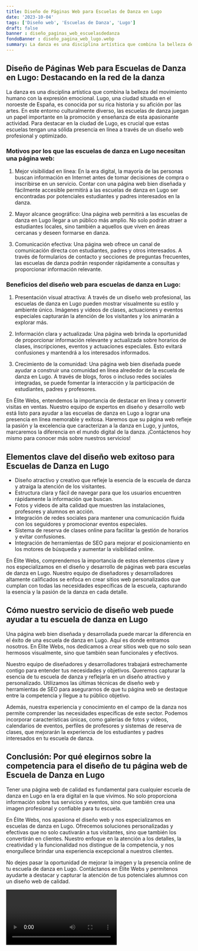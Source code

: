 ```yaml
---
title: Diseño de Páginas Web para Escuelas de Danza en Lugo
date: '2023-10-04'
tags: ['Diseño web', 'Escuelas de Danza', 'Lugo']
draft: false
banner : diseño_paginas_web_escuelasdedanza
fondoBanner : diseño_pagina_web_lugo.webp
summary: La danza es una disciplina artística que combina la belleza del movimiento humano con la expresión emocional. Lugo, una ciudad situada en el noroeste de España, es conocida por su rica historia y su afición por las artes. En este entorno culturalmente diverso, las escuelas de danza juegan un papel importante en la promoción y enseñanza de esta apasionante actividad. Para destacar en la ciudad de Lugo, es crucial que estas escuelas tengan una sólida presencia en línea a través de un diseño web profesional y optimizado.
---
```


## Diseño de Páginas Web para Escuelas de Danza en Lugo: Destacando en la red de la danza

La danza es una disciplina artística que combina la belleza del movimiento humano con la expresión emocional. Lugo, una ciudad situada en el noroeste de España, es conocida por su rica historia y su afición por las artes. En este entorno culturalmente diverso, las escuelas de danza juegan un papel importante en la promoción y enseñanza de esta apasionante actividad. Para destacar en la ciudad de Lugo, es crucial que estas escuelas tengan una sólida presencia en línea a través de un diseño web profesional y optimizado.

### Motivos por los que las escuelas de danza en Lugo necesitan una página web:

1. Mejor visibilidad en línea: En la era digital, la mayoría de las personas buscan información en Internet antes de tomar decisiones de compra o inscribirse en un servicio. Contar con una página web bien diseñada y fácilmente accesible permitirá a las escuelas de danza en Lugo ser encontradas por potenciales estudiantes y padres interesados en la danza.

2. Mayor alcance geográfico: Una página web permitirá a las escuelas de danza en Lugo llegar a un público más amplio. No solo podrán atraer a estudiantes locales, sino también a aquellos que viven en áreas cercanas y deseen formarse en danza.

3. Comunicación efectiva: Una página web ofrece un canal de comunicación directa con estudiantes, padres y otros interesados. A través de formularios de contacto y secciones de preguntas frecuentes, las escuelas de danza podrán responder rápidamente a consultas y proporcionar información relevante.

### Beneficios del diseño web para escuelas de danza en Lugo:

1. Presentación visual atractiva: A través de un diseño web profesional, las escuelas de danza en Lugo pueden mostrar visualmente su estilo y ambiente único. Imágenes y videos de clases, actuaciones y eventos especiales capturarán la atención de los visitantes y los animarán a explorar más.

2. Información clara y actualizada: Una página web brinda la oportunidad de proporcionar información relevante y actualizada sobre horarios de clases, inscripciones, eventos y actuaciones especiales. Esto evitará confusiones y mantendrá a los interesados informados.

3. Crecimiento de la comunidad: Una página web bien diseñada puede ayudar a construir una comunidad en línea alrededor de la escuela de danza en Lugo. A través de blogs, foros o incluso redes sociales integradas, se puede fomentar la interacción y la participación de estudiantes, padres y profesores.

En Élite Webs, entendemos la importancia de destacar en línea y convertir visitas en ventas. Nuestro equipo de expertos en diseño y desarrollo web está listo para ayudar a las escuelas de danza en Lugo a lograr una presencia en línea memorable y exitosa. Haremos que su página web refleje la pasión y la excelencia que caracterizan a la danza en Lugo, y juntos, marcaremos la diferencia en el mundo digital de la danza. ¡Contáctenos hoy mismo para conocer más sobre nuestros servicios!

<GifSeo />

<Cta />

## Elementos clave del diseño web exitoso para Escuelas de Danza en Lugo

- Diseño atractivo y creativo que refleje la esencia de la escuela de danza y atraiga la atención de los visitantes.
- Estructura clara y fácil de navegar para que los usuarios encuentren rápidamente la información que buscan.
- Fotos y videos de alta calidad que muestren las instalaciones, profesores y alumnos en acción.
- Integración de redes sociales para mantener una comunicación fluida con los seguidores y promocionar eventos especiales.
- Sistema de reserva de clases online para facilitar la gestión de horarios y evitar confusiones.
- Integración de herramientas de SEO para mejorar el posicionamiento en los motores de búsqueda y aumentar la visibilidad online.

En Élite Webs, comprendemos la importancia de estos elementos clave y nos especializamos en el diseño y desarrollo de páginas web para escuelas de danza en Lugo. Nuestro equipo de diseñadores y desarrolladores altamente calificados se enfoca en crear sitios web personalizados que cumplan con todas las necesidades específicas de la escuela, capturando la esencia y la pasión de la danza en cada detalle.

## Cómo nuestro servicio de diseño web puede ayudar a tu escuela de danza en Lugo

Una página web bien diseñada y desarrollada puede marcar la diferencia en el éxito de una escuela de danza en Lugo. Aquí es donde entramos nosotros. En Élite Webs, nos dedicamos a crear sitios web que no solo sean hermosos visualmente, sino que también sean funcionales y efectivos.

Nuestro equipo de diseñadores y desarrolladores trabajará estrechamente contigo para entender tus necesidades y objetivos. Queremos capturar la esencia de tu escuela de danza y reflejarla en un diseño atractivo y personalizado. Utilizamos las últimas técnicas de diseño web y herramientas de SEO para asegurarnos de que tu página web se destaque entre la competencia y llegue a tu público objetivo.

Además, nuestra experiencia y conocimiento en el campo de la danza nos permite comprender las necesidades específicas de este sector. Podemos incorporar características únicas, como galerías de fotos y videos, calendarios de eventos, perfiles de profesores y sistemas de reserva de clases, que mejorarán la experiencia de los estudiantes y padres interesados en tu escuela de danza.

## Conclusión: Por qué elegirnos sobre la competencia para el diseño de tu página web de Escuela de Danza en Lugo

Tener una página web de calidad es fundamental para cualquier escuela de danza en Lugo en la era digital en la que vivimos. No solo proporciona información sobre tus servicios y eventos, sino que también crea una imagen profesional y confiable para tu escuela.

En Élite Webs, nos apasiona el diseño web y nos especializamos en escuelas de danza en Lugo. Ofrecemos soluciones personalizadas y efectivas que no solo cautivarán a tus visitantes, sino que también los convertirán en clientes. Nuestro enfoque en la atención a los detalles, la creatividad y la funcionalidad nos distingue de la competencia, y nos enorgullece brindar una experiencia excepcional a nuestros clientes.

No dejes pasar la oportunidad de mejorar la imagen y la presencia online de tu escuela de danza en Lugo. Contáctanos en Élite Webs y permítenos ayudarte a destacar y capturar la atención de tus potenciales alumnos con un diseño web de calidad.

<Video />

<CtaBot job='Escuelas de Danza' city='Lugo'/>

<Gmaps query='Lugo+españa+maps' />